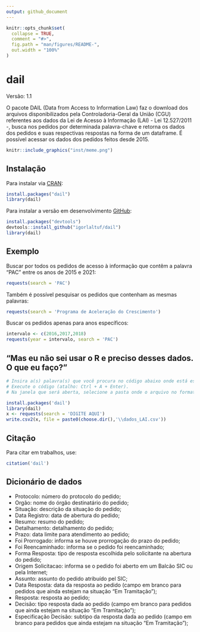 ```yaml
---
output: github_document
---
```


<!-- README.md is generated from README.Rmd. Please edit that file -->

```r
knitr::opts_chunk$set(
  collapse = TRUE,
  comment = "#>",
  fig.path = "man/figures/README-",
  out.width = "100%"
)
```

# dail 

<!-- badges: start -->
<!-- badges: end -->

Versão: 1.1

O pacote DAIL (Data from Access to Information Law) faz o download dos arquivos disponibilizados pela Controladoria-Geral da União (CGU) referentes aos dados da Lei de Acesso à Informação (LAI) - Lei 12.527/2011 -, busca nos pedidos por determinada palavra-chave e retorna os dados dos pedidos e suas respectivas respostas na forma de um dataframe. É possível acessar os dados dos pedidos feitos desde 2015.

```r
knitr::include_graphics("inst/meme.png")

```



## Instalação

Para instalar via [CRAN](https://CRAN.R-project.org):

``` r
install.packages("dail")
library(dail)
```

Para instalar a versão em desenvolvimento [GitHub](https://github.com/):

``` r
install.packages("devtools")
devtools::install_github("igorlaltuf/dail")
library(dail)
```
## Exemplo

Buscar por todos os pedidos de acesso à informação que contêm a palavra "PAC" entre os anos de 2015 e 2021:

``` r
requests(search = 'PAC') 

```

Também é possível pesquisar os pedidos que contenham as mesmas palavras:

``` r
requests(search = 'Programa de Aceleração do Crescimento')

```

Buscar os pedidos apenas para anos específicos:

``` r
intervalo <- c(2016,2017,2018)
requests(year = intervalo, search = 'PAC')
```

## "Mas eu não sei usar o R e preciso desses dados. O que eu faço?"

``` r
# Insira a(s) palavra(s) que você procura no código abaixo onde está escrito 'DIGITE AQUI'.
# Execute o código (atalho: Ctrl + A + Enter).
# Na janela que será aberta, selecione a pasta onde o arquivo no formato csv será salvo.

install.packages('dail') 
library(dail) 
x <- requests(search = 'DIGITE AQUI') 
write.csv2(x, file = paste0(choose.dir(),'\\dados_LAI.csv')) 

```

## Citação
Para citar em trabalhos, use:

```r
citation('dail')
```


## Dicionário de dados

- Protocolo: número do protocolo do pedido;
- Orgão: nome do órgão destinatário do pedido;
- Situação: descrição da situação do pedido;
- Data Registro: data de abertura do pedido;
- Resumo: resumo do pedido;
- Detalhamento: detalhamento do pedido;
- Prazo: data limite para atendimento ao pedido;
- Foi Prorrogado: informa se houve prorrogação do prazo do pedido;
- Foi Reencaminhado: informa se o pedido foi reencaminhado;
- Forma Resposta: tipo de resposta escolhida pelo solicitante na abertura do pedido;
- Origem Solicitacao: informa se o pedido foi aberto em um Balcão SIC ou pela Internet;
- Assunto: assunto do pedido atribuído pel SIC;
- Data Resposta: data da resposta ao pedido (campo em branco para pedidos que ainda estejam na situação "Em Tramitação");
- Resposta: resposta ao pedido;
- Decisão: tipo resposta dada ao pedido (campo em branco para pedidos que ainda estejam na situação "Em Tramitação");
- Especificação Decisão: subtipo da resposta dada ao pedido (campo em branco para pedidos que ainda estejam na situação "Em Tramitação");
